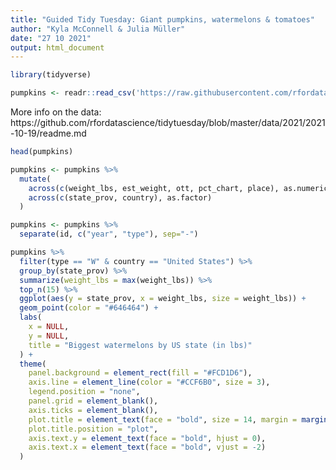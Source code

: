 ```yaml
---
title: "Guided Tidy Tuesday: Giant pumpkins, watermelons & tomatoes"
author: "Kyla McConnell & Julia Müller"
date: "27 10 2021"
output: html_document
---
```


```r
library(tidyverse)

pumpkins <- readr::read_csv('https://raw.githubusercontent.com/rfordatascience/tidytuesday/master/data/2021/2021-10-19/pumpkins.csv')
```

More info on the data:
https://github.com/rfordatascience/tidytuesday/blob/master/data/2021/2021-10-19/readme.md

```r
head(pumpkins)
```

```r
pumpkins <- pumpkins %>% 
  mutate(
    across(c(weight_lbs, est_weight, ott, pct_chart, place), as.numeric),
    across(c(state_prov, country), as.factor)
  )
```

```r
pumpkins <- pumpkins %>% 
  separate(id, c("year", "type"), sep="-")
```

```r
pumpkins %>% 
  filter(type == "W" & country == "United States") %>% 
  group_by(state_prov) %>% 
  summarize(weight_lbs = max(weight_lbs)) %>% 
  top_n(15) %>% 
  ggplot(aes(y = state_prov, x = weight_lbs, size = weight_lbs)) +
  geom_point(color = "#646464") +
  labs(
    x = NULL,
    y = NULL,
    title = "Biggest watermelons by US state (in lbs)"
  ) +
  theme(
    panel.background = element_rect(fill = "#FCD1D6"),
    axis.line = element_line(color = "#CCF6B0", size = 3),
    legend.position = "none",
    panel.grid = element_blank(),
    axis.ticks = element_blank(),
    plot.title = element_text(face = "bold", size = 14, margin = margin(15, 0, 15, 0)),
    plot.title.position = "plot",
    axis.text.y = element_text(face = "bold", hjust = 0),
    axis.text.x = element_text(face = "bold", vjust = -2)
  )
```

